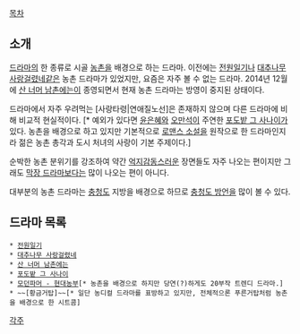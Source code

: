 [[목차]]
== 소개 ==
[[드라마]]의 한 종류로 시골 [[농촌]]을 배경으로 하는 드라마.
이전에는 [[전원일기]]나 [[대추나무 사랑걸렸네]]같은 농촌 드라마가 있었지만, 요즘은 자주 볼 수 없는 드라마. 
2014년 12월에 [[산 너머 남촌에는]]이 종영되면서 현재 농촌 드라마는 방영이 중지된 상태이다.

드라마에서 자주 우려먹는 [사랑타령|연애질노선]은 존재하지 않으며 다른 드라마에 비해 비교적 현실적이다. [* 예외가 있다면 [[윤은혜]]와 [[오만석]]이 주연한 [[포도밭 그 사나이]]가 있다. 농촌을 배경으로 하고 있지만 기본적으로 [[로맨스 소설]]을 원작으로 한 드라마인지라 젊은 농촌 총각과 도시 처녀의 사랑이 기본 주제이다.] 

순박한 농촌 분위기를 강조하여 약간 [[억지감동]]스러운 장면들도 자주 나오는 편이지만 그래도 [[막장 드라마]]보다는 많이 나오는 편이 아니다. 

대부분의 농촌 드라마는 [[충청도]] 지방을 배경으로 하므로 [[충청도 방언]]을 많이 볼 수 있다.

== 드라마 목록 ==
 * [[전원일기]]
 * [[대추나무 사랑걸렸네]]
 * [[산 너머 남촌에는]]
 * [[포도밭 그 사나이]]
 * [[모던파머|모던파머 - 현대농부]][* 농촌을 배경으로 하지만 당연(?)하게도 20부작 트렌디 드라마.]
 * ~~[황금거탑]~~[* 일단 농디컬 드라마를 표방하고 있지만, 전체적으론 푸른거탑처럼 농촌을 배경으로 한 시트콤]
 
[[각주]]

